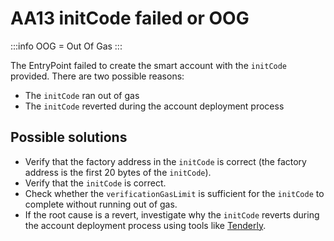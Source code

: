 # AA13 initCode failed or OOG

:::info
OOG = Out Of Gas
:::

The EntryPoint failed to create the smart account with the `initCode` provided. There are two possible reasons:
- The `initCode` ran out of gas
- The `initCode` reverted during the account deployment process

## Possible solutions

- Verify that the factory address in the `initCode` is correct (the factory address is the first 20 bytes of the `initCode`).
- Verify that the `initCode` is correct.
- Check whether the `verificationGasLimit` is sufficient for the `initCode` to complete without running out of gas.
- If the root cause is a revert, investigate why the `initCode` reverts during the account deployment process using tools like [Tenderly](https://tenderly.co/).